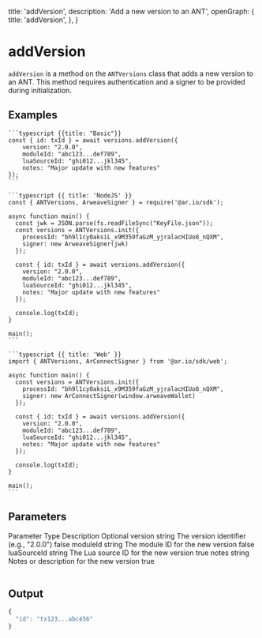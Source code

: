 
  title: 'addVersion',
  description: 'Add a new version to an ANT',
  openGraph: {
    title: 'addVersion',
  },
}

# addVersion

`addVersion` is a method on the `ANTVersions` class that adds a new version to an ANT. This method requires authentication and a signer to be provided during initialization.

## Examples

<CodeGroup title="addVersion">

    ```typescript {{title: "Basic"}}
    const { id: txId } = await versions.addVersion({
        version: "2.0.0",
        moduleId: "abc123...def789",
        luaSourceId: "ghi012...jkl345",
        notes: "Major update with new features"
    });
    ```

    ```typescript {{ title: 'NodeJS' }}
    const { ANTVersions, ArweaveSigner } = require('@ar.io/sdk');

    async function main() {
      const jwk = JSON.parse(fs.readFileSync("KeyFile.json"));
      const versions = ANTVersions.init({
        processId: "bh9l1cy0aksiL_x9M359faGzM_yjralacHIUo8_nQXM",
        signer: new ArweaveSigner(jwk)
      });

      const { id: txId } = await versions.addVersion({
        version: "2.0.0",
        moduleId: "abc123...def789",
        luaSourceId: "ghi012...jkl345",
        notes: "Major update with new features"
      });

      console.log(txId);
    }

    main();
    ```

    ```typescript {{ title: 'Web' }}
    import { ANTVersions, ArConnectSigner } from '@ar.io/sdk/web';

    async function main() {
      const versions = ANTVersions.init({
        processId: "bh9l1cy0aksiL_x9M359faGzM_yjralacHIUo8_nQXM",
        signer: new ArConnectSigner(window.arweaveWallet)
      });

      const { id: txId } = await versions.addVersion({
        version: "2.0.0",
        moduleId: "abc123...def789",
        luaSourceId: "ghi012...jkl345",
        notes: "Major update with new features"
      });

      console.log(txId);
    }

    main();
    ```

</CodeGroup>

## Parameters

<Table>
  <Table.Head>
    <Table.Row>
      <Table.Header>Parameter</Table.Header>
      <Table.Header>Type</Table.Header>
      <Table.Header>Description</Table.Header>
      <Table.Header>Optional</Table.Header>
    </Table.Row>
  </Table.Head>
  <Table.Body>
    <Table.Row>
      <Table.Cell className="font-semibold">version</Table.Cell>
      <Table.Cell>string</Table.Cell>
      <Table.Cell>The version identifier (e.g., "2.0.0")</Table.Cell>
      <Table.Cell>false</Table.Cell>
    </Table.Row>
    <Table.Row>
      <Table.Cell className="font-semibold">moduleId</Table.Cell>
      <Table.Cell>string</Table.Cell>
      <Table.Cell>The module ID for the new version</Table.Cell>
      <Table.Cell>false</Table.Cell>
    </Table.Row>
    <Table.Row>
      <Table.Cell className="font-semibold">luaSourceId</Table.Cell>
      <Table.Cell>string</Table.Cell>
      <Table.Cell>The Lua source ID for the new version</Table.Cell>
      <Table.Cell>true</Table.Cell>
    </Table.Row>
    <Table.Row>
      <Table.Cell className="font-semibold">notes</Table.Cell>
      <Table.Cell>string</Table.Cell>
      <Table.Cell>Notes or description for the new version</Table.Cell>
      <Table.Cell>true</Table.Cell>
    </Table.Row>
  </Table.Body>
</Table>

## Output

```js
{
  "id": "tx123...abc456"
}
```
